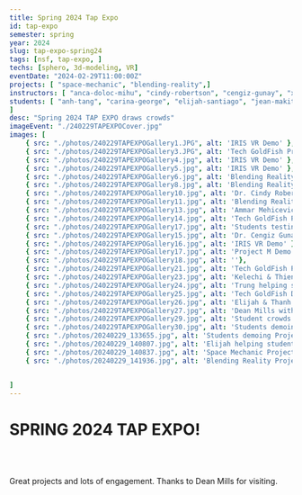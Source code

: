 ```yaml
---
title: Spring 2024 Tap Expo 
id: tap-expo
semester: spring
year: 2024
slug: tap-expo-spring24
tags: [nsf, tap-expo, ]
techs: [sphero, 3d-modeling, VR]
eventDate: "2024-02-29T11:00:00Z"
projects: [ "space-mechanic", "blending-reality",]
instructors: [ "anca-doloc-mihu", "cindy-robertson", "cengiz-gunay", "xin-xu", "wei-jin",]
students: [ "anh-tang", "carina-george", "elijah-santiago", "jean-makita-mbama", "julissa-v-ramos", "kelechi-ariwodo", "thanh-tran", "trung-dao", "thien-nghi-duong",
]
desc: "Spring 2024 TAP EXPO draws crowds"
imageEvent: "./240229TAPEXPOCover.jpg"
images: [ 
    { src: "./photos/240229TAPEXPOGallery1.JPG", alt: 'IRIS VR Demo' },
    { src: "./photos/240229TAPEXPOGallery3.JPG", alt: 'Tech GoldFish Project demo'},
    { src: "./photos/240229TAPEXPOGallery4.jpg", alt: 'IRIS VR Demo' },
    { src: "./photos/240229TAPEXPOGallery5.jpg", alt: 'IRIS VR Demo' },
    { src: "./photos/240229TAPEXPOGallery6.jpg", alt: 'Blending Reality Project demo'},
    { src: "./photos/240229TAPEXPOGallery8.jpg", alt: 'Blending Reality Project discussion with Dr. Xin Xu'},
    { src: "./photos/240229TAPEXPOGallery10.jpg", alt: 'Dr. Cindy Robertson demoing Makey-makey project'},
    { src: "./photos/240229TAPEXPOGallery11.jpg", alt: 'Blending Reality Project demo'},
    { src: "./photos/240229TAPEXPOGallery13.jpg", alt: 'Ammar Mehicevic, Kevin Rubio & Dr. Cengiz Gunay on the TAP Expo Panel '},
    { src: "./photos/240229TAPEXPOGallery14.jpg", alt: 'Tech GoldFish Project demo'},
    { src: "./photos/240229TAPEXPOGallery17.jpg", alt: 'Students testing out project M' },
    { src: "./photos/240229TAPEXPOGallery15.jpg", alt: 'Dr. Cengiz Gunay on Tap Expo Panel' },
    { src: "./photos/240229TAPEXPOGallery16.jpg", alt: 'IRIS VR Demo' },
    { src: "./photos/240229TAPEXPOGallery17.jpg", alt: 'Project M Demo'},
    { src: "./photos/240229TAPEXPOGallery18.jpg", alt: ''},
    { src: "./photos/240229TAPEXPOGallery21.jpg", alt: 'Tech GoldFish Project demo'},
    { src: "./photos/240229TAPEXPOGallery23.jpg", alt: 'Kelechi & Thien helping students with Blending Reality demo'},
    { src: "./photos/240229TAPEXPOGallery24.jpg", alt: 'Trung helping student with Virtual reality project demo'},
    { src: "./photos/240229TAPEXPOGallery25.jpg", alt: 'Tech GoldFish Demo'},
    { src: "./photos/240229TAPEXPOGallery26.jpg", alt: 'Elijah & Thanh helping student with Project M'},
    { src: "./photos/240229TAPEXPOGallery27.jpg", alt: 'Dean Mills with Yagmur (Rain), Vincent & David for their Tech GoldFish Robotics Demo'},
    { src: "./photos/240229TAPEXPOGallery29.jpg", alt: 'Student crowds at Tap Expo Spring 24'},       
    { src: "./photos/240229TAPEXPOGallery30.jpg", alt: 'Students demoing '},
    { src: "./photos/20240229_133655.jpg", alt: 'Students demoing Project M'},
    { src: "./photos/20240229_140807.jpg", alt: 'Elijah helping student with Project M'},
    { src: "./photos/20240229_140837.jpg", alt: 'Space Mechanic Project Demo'},
    { src: "./photos/20240229_141936.jpg", alt: 'Blending Reality Project demo'},


]
---
```




# SPRING 2024 TAP EXPO!
<br>
<Photo src={fall24Expo.src} alt="Student Crowds at Spring 2024 Tap Expo"/>  
</br>

<p>
Great projects and lots of engagement. Thanks to Dean Mills for visiting.
</p>




